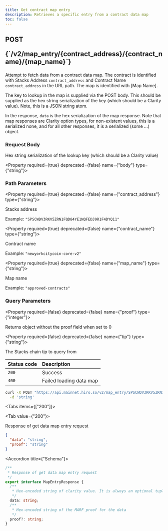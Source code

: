 ```yaml
---
title: Get contract map entry
description: Retrieves a specific entry from a contract data map
toc: false
---
```




<Root>

<API>

<div className='flex-1'>

<h2 className="not-prose mb-2 inline-flex items-center gap-3 font-mono">
  <div className="rounded-lg border px-1 py-0.5 text-xs font-medium border-yellow-400/50 bg-yellow-400/20 text-yellow-600 dark:text-yellow-400">
    POST
  </div>
  <p className="text-xs break-words overflow-hidden w-[95%]">{`/v2/map_entry/{contract_address}/{contract_name}/{map_name}`}</p>
</h2>

Attempt to fetch data from a contract data map. The contract is identified with Stacks Address `contract_address` and Contract Name `contract_address` in the URL path. The map is identified with [Map Name].

The key to lookup in the map is supplied via the POST body. This should be supplied as the hex string serialization of the key (which should be a Clarity value). Note, this is a JSON string atom.

In the response, `data` is the hex serialization of the map response. Note that map responses are Clarity option types, for non-existent values, this is a serialized none, and for all other responses, it is a serialized (some ...) object.


### Request Body

Hex string serialization of the lookup key (which should be a Clarity value)

<Property required={true} deprecated={false} name={"body"} type={"string"}>


</Property>

### Path Parameters

<Property required={true} deprecated={false} name={"contract_address"} type={"string"}>

Stacks address

<span>Example:  `"SPSCWDV3RKV5ZRN1FQD84YE1NQFEDJ9R1F4DYQ11"`</span>

</Property>

<Property required={true} deprecated={false} name={"contract_name"} type={"string"}>

Contract name

<span>Example:  `"newyorkcitycoin-core-v2"`</span>

</Property>

<Property required={true} deprecated={false} name={"map_name"} type={"string"}>

Map name

<span>Example:  `"approved-contracts"`</span>

</Property>

### Query Parameters

<Property required={false} deprecated={false} name={"proof"} type={"integer"}>

Returns object without the proof field when set to 0

</Property>

<Property required={false} deprecated={false} name={"tip"} type={"string"}>

The Stacks chain tip to query from

</Property>

| Status code | Description |
| :----------- | :----------- |
| `200` | Success |
| `400` | Failed loading data map |

</div>

<APIExample>

```bash title="Terminal"
curl -X POST "https://api.mainnet.hiro.so/v2/map_entry/SPSCWDV3RKV5ZRN1FQD84YE1NQFEDJ9R1F4DYQ11/newyorkcitycoin-core-v2/approved-contracts" \
  -d 'string'
```

<Tabs items={["200"]}>

<Tab value={"200"}>

Response of get data map entry request

```json title="Example response"
{
  "data": "string",
  "proof": "string"
}
```

<Accordions>

<Accordion title={"Schema"}>

```ts
/**
 * Response of get data map entry request
 */
export interface MapEntryResponse {
  /**
   * Hex-encoded string of clarity value. It is always an optional tuple.
   */
  data: string;
  /**
   * Hex-encoded string of the MARF proof for the data
   */
  proof?: string;
}

```

</Accordion>

</Accordions>

</Tab>

</Tabs>

</APIExample>

</API>

</Root>